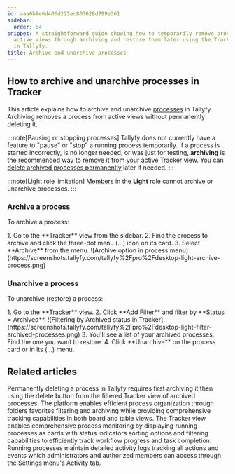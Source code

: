 ```yaml
---
id: aaa6b9e6d406d225ec803628d799e361
sidebar:
  order: 54
snippet: A straightforward guide showing how to temporarily remove processes from
  active views through archiving and restore them later using the Tracker interface
  in Tallyfy.
title: Archive and unarchive processes
---
```



## How to archive and unarchive processes in Tracker

This article explains how to archive and unarchive [processes](/products/pro/tracking-and-tasks/processes/) in Tallyfy. Archiving removes a process from active views without permanently deleting it.

:::note[Pausing or stopping processes]
Tallyfy does not currently have a feature to "pause" or "stop" a running process temporarily. If a process is started incorrectly, is no longer needed, or was just for testing, **archiving** is the recommended way to remove it from your active Tracker view. You can [delete archived processes permanently](/products/pro/tracking-and-tasks/processes/edit-processes/how-can-i-delete-a-process-in-tallyfy/) later if needed.
:::

:::note[Light role limitation]
[Members](/products/pro/documenting/members/) in the **Light** role cannot archive or unarchive processes.
:::

### Archive a process

To archive a process:

<Steps>
1. Go to the **Tracker** view from the sidebar.
2. Find the process to archive and click the three-dot menu (...) icon on its card.
3. Select **Archive** from the menu.
   ![Archive option in process menu](https://screenshots.tallyfy.com/tallyfy%2Fpro%2Fdesktop-light-archive-process.png)
</Steps>

### Unarchive a process

To unarchive (restore) a process:

<Steps>
1. Go to the **Tracker** view.
2. Click **Add Filter** and filter by **Status = Archived**.
   ![Filtering by Archived status in Tracker](https://screenshots.tallyfy.com/tallyfy%2Fpro%2Fdesktop-light-filter-archived-processes.png)
3. You'll see a list of your archived processes. Find the one you want to restore.
4. Click **Unarchive** on the process card or in its (...) menu.
</Steps>


## Related articles
<CardGrid>
<LinkTitleCard header="<b>Edit Processes > Delete a process</b>" href="/products/pro/tracking-and-tasks/processes/edit-processes/how-can-i-delete-a-process-in-tallyfy/" > Permanently deleting a process in Tallyfy requires first archiving it then using the delete button from the filtered Tracker view of archived processes. </LinkTitleCard>
<LinkTitleCard header="<b>Tracker View > Organize processes</b>" href="/products/pro/tracking-and-tasks/tracker-view/organize-processes/" > The platform enables efficient process organization through folders favorites filtering and archiving while providing comprehensive tracking capabilities in both board and table views. </LinkTitleCard>
<LinkTitleCard header="<b>Tracker View > Manage and track my processes</b>" href="/products/pro/tracking-and-tasks/tracker-view/how-can-i-manage-and-track-my-processes-on-tallyfy/" > The Tracker view enables comprehensive process monitoring by displaying running processes as cards with status indicators sorting options and filtering capabilities to efficiently track workflow progress and task completion. </LinkTitleCard>
<LinkTitleCard header="<b>Tracker View > Check process activity</b>" href="/products/pro/tracking-and-tasks/tracker-view/how-can-i-track-process-activities-on-tallyfy/" > Running processes maintain detailed activity logs tracking all actions and events which administrators and authorized members can access through the Settings menu's Activity tab. </LinkTitleCard>
</CardGrid>